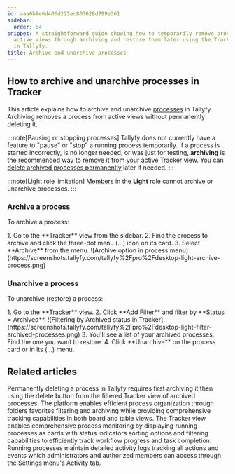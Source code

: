 ```yaml
---
id: aaa6b9e6d406d225ec803628d799e361
sidebar:
  order: 54
snippet: A straightforward guide showing how to temporarily remove processes from
  active views through archiving and restore them later using the Tracker interface
  in Tallyfy.
title: Archive and unarchive processes
---
```



## How to archive and unarchive processes in Tracker

This article explains how to archive and unarchive [processes](/products/pro/tracking-and-tasks/processes/) in Tallyfy. Archiving removes a process from active views without permanently deleting it.

:::note[Pausing or stopping processes]
Tallyfy does not currently have a feature to "pause" or "stop" a running process temporarily. If a process is started incorrectly, is no longer needed, or was just for testing, **archiving** is the recommended way to remove it from your active Tracker view. You can [delete archived processes permanently](/products/pro/tracking-and-tasks/processes/edit-processes/how-can-i-delete-a-process-in-tallyfy/) later if needed.
:::

:::note[Light role limitation]
[Members](/products/pro/documenting/members/) in the **Light** role cannot archive or unarchive processes.
:::

### Archive a process

To archive a process:

<Steps>
1. Go to the **Tracker** view from the sidebar.
2. Find the process to archive and click the three-dot menu (...) icon on its card.
3. Select **Archive** from the menu.
   ![Archive option in process menu](https://screenshots.tallyfy.com/tallyfy%2Fpro%2Fdesktop-light-archive-process.png)
</Steps>

### Unarchive a process

To unarchive (restore) a process:

<Steps>
1. Go to the **Tracker** view.
2. Click **Add Filter** and filter by **Status = Archived**.
   ![Filtering by Archived status in Tracker](https://screenshots.tallyfy.com/tallyfy%2Fpro%2Fdesktop-light-filter-archived-processes.png)
3. You'll see a list of your archived processes. Find the one you want to restore.
4. Click **Unarchive** on the process card or in its (...) menu.
</Steps>


## Related articles
<CardGrid>
<LinkTitleCard header="<b>Edit Processes > Delete a process</b>" href="/products/pro/tracking-and-tasks/processes/edit-processes/how-can-i-delete-a-process-in-tallyfy/" > Permanently deleting a process in Tallyfy requires first archiving it then using the delete button from the filtered Tracker view of archived processes. </LinkTitleCard>
<LinkTitleCard header="<b>Tracker View > Organize processes</b>" href="/products/pro/tracking-and-tasks/tracker-view/organize-processes/" > The platform enables efficient process organization through folders favorites filtering and archiving while providing comprehensive tracking capabilities in both board and table views. </LinkTitleCard>
<LinkTitleCard header="<b>Tracker View > Manage and track my processes</b>" href="/products/pro/tracking-and-tasks/tracker-view/how-can-i-manage-and-track-my-processes-on-tallyfy/" > The Tracker view enables comprehensive process monitoring by displaying running processes as cards with status indicators sorting options and filtering capabilities to efficiently track workflow progress and task completion. </LinkTitleCard>
<LinkTitleCard header="<b>Tracker View > Check process activity</b>" href="/products/pro/tracking-and-tasks/tracker-view/how-can-i-track-process-activities-on-tallyfy/" > Running processes maintain detailed activity logs tracking all actions and events which administrators and authorized members can access through the Settings menu's Activity tab. </LinkTitleCard>
</CardGrid>